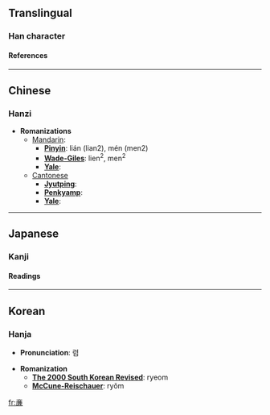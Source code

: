 {{see|廉}}

==Translingual==
===Han character===
{{Han char|rad=亠|as=11|sn=13|so=|four=|canj=卜竹X金 (YHXC)|cmean=upright, honorable, honest}}
====References====
{{Han ref|kx=0089.201|hdz=10291.081|uh=4EB7|ud=20151}}

----
==Chinese==
===Hanzi===


* '''Romanizations'''
** [[Mandarin]]:
*** '''[[Pinyin]]''': lián (lian2), mén (men2)
*** '''[[Wade-Giles]]''': lien<sup>2</sup>, men<sup>2</sup>
*** '''[[Yale]]''': 
**[[Cantonese]]
***'''[[Jyutping]]''':
***'''[[Penkyamp]]''': 
***'''[[Yale]]''': 


----
==Japanese==
===Kanji===


{{ja-kanji|grade=|rs=亠11|simple=}}
====Readings====
{{ja-readings|on=[[れん]] (ren)|kun=[[かど]] (kado), [[やすい]] (yasui)}}


----
==Korean==
===Hanja===

* '''Pronunciation''': 렴

* '''Romanization'''
** '''[[The 2000 South Korean Revised Romanization|The 2000 South Korean Revised]]''': ryeom
** '''[[McCune-Reischauer]]''': ryŏm


[[fr:亷]]